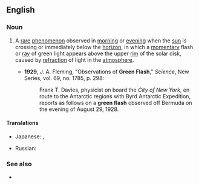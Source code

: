 ==English==
{{wikipedia}}

===Noun===
{{en-noun}}

# {{lb|en|meteorology|astronomy}} A [[rare]] [[phenomenon]] observed in [[morning]] or [[evening]] when the [[sun]] is crossing or immediately below the [[horizon]], in which a [[momentary]] flash or [[ray]] of green light appears above the upper [[rim]] of the solar disk, caused by [[refraction]] of light in the [[atmosphere]].
#* '''1929''', J. A. Fleming, "Observations of '''Green Flash'''," ''Science'', New Series, vol. 69, no. 1785, p. 298:
#*: Frank T. Davies, physicist on board the ''City of New York'', en route to the Antarctic regions with Byrd Antarctic Expedition, reports as follows on a '''green flash''' observed off Bermuda on the evening of August 29, 1928.

====Translations====
{{trans-top|rare phenomenon}}
* Japanese: {{t|ja|緑閃光|tr=りょくせんこう, ryokusenkō|sc=Jpan}}, {{t|ja|緑光|tr=りょっこう, ryokkō|sc=Jpan}}
{{trans-mid}}
* Russian: {{t|ru|зелёный луч|m}}
{{trans-bottom}}

===See also===
* {{l|en|blue flash}}